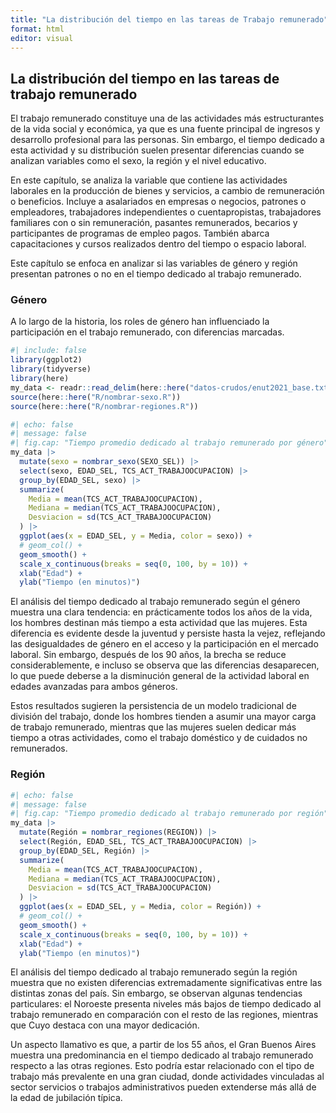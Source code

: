 ```yaml
---
title: "La distribución del tiempo en las tareas de Trabajo remunerado"
format: html
editor: visual
---
```


## La distribución del tiempo en las tareas de trabajo remunerado

El trabajo remunerado constituye una de las actividades más estructurantes de la vida social y económica, ya que es una fuente principal de ingresos y desarrollo profesional para las personas. Sin embargo, el tiempo dedicado a esta actividad y su distribución suelen presentar diferencias cuando se analizan variables como el sexo, la región y el nivel educativo.

En este capítulo, se analiza la variable que contiene las actividades laborales en la producción de bienes y servicios, a cambio de remuneración o beneficios. Incluye a asalariados en empresas o negocios, patrones o empleadores, trabajadores independientes o cuentapropistas, trabajadores familiares con o sin remuneración, pasantes remunerados, becarios y participantes de programas de empleo pagos. También abarca capacitaciones y cursos realizados dentro del tiempo o espacio laboral.

Este capítulo se enfoca en analizar si las variables de género y región presentan patrones o no en el tiempo dedicado al trabajo remunerado.

### Género

A lo largo de la historia, los roles de género han influenciado la participación en el trabajo remunerado, con diferencias marcadas.

```r
#| include: false
library(ggplot2)
library(tidyverse)
library(here)
my_data <- readr::read_delim(here::here("datos-crudos/enut2021_base.txt"), delim = "|")
source(here::here("R/nombrar-sexo.R"))
source(here::here("R/nombrar-regiones.R"))
```

```r
#| echo: false
#| message: false
#| fig.cap: "Tiempo promedio dedicado al trabajo remunerado por género"
my_data |>
  mutate(sexo = nombrar_sexo(SEXO_SEL)) |>
  select(sexo, EDAD_SEL, TCS_ACT_TRABAJOOCUPACION) |>
  group_by(EDAD_SEL, sexo) |>
  summarize(
    Media = mean(TCS_ACT_TRABAJOOCUPACION),
    Mediana = median(TCS_ACT_TRABAJOOCUPACION),
    Desviacion = sd(TCS_ACT_TRABAJOOCUPACION)
  ) |> 
  ggplot(aes(x = EDAD_SEL, y = Media, color = sexo)) +
  # geom_col() +
  geom_smooth() +
  scale_x_continuous(breaks = seq(0, 100, by = 10)) +
  xlab("Edad") +
  ylab("Tiempo (en minutos)")
```

El análisis del tiempo dedicado al trabajo remunerado según el género muestra una clara tendencia: en prácticamente todos los años de la vida, los hombres destinan más tiempo a esta actividad que las mujeres. Esta diferencia es evidente desde la juventud y persiste hasta la vejez, reflejando las desigualdades de género en el acceso y la participación en el mercado laboral. Sin embargo, después de los 90 años, la brecha se reduce considerablemente, e incluso se observa que las diferencias desaparecen, lo que puede deberse a la disminución general de la actividad laboral en edades avanzadas para ambos géneros.

Estos resultados sugieren la persistencia de un modelo tradicional de división del trabajo, donde los hombres tienden a asumir una mayor carga de trabajo remunerado, mientras que las mujeres suelen dedicar más tiempo a otras actividades, como el trabajo doméstico y de cuidados no remunerados.

### Región

```r
#| echo: false
#| message: false
#| fig.cap: "Tiempo promedio dedicado al trabajo remunerado por región"
my_data |>
  mutate(Región = nombrar_regiones(REGION)) |>
  select(Región, EDAD_SEL, TCS_ACT_TRABAJOOCUPACION) |>
  group_by(EDAD_SEL, Región) |>
  summarize(
    Media = mean(TCS_ACT_TRABAJOOCUPACION),
    Mediana = median(TCS_ACT_TRABAJOOCUPACION),
    Desviacion = sd(TCS_ACT_TRABAJOOCUPACION)
  ) |> 
  ggplot(aes(x = EDAD_SEL, y = Media, color = Región)) +
  # geom_col() +
  geom_smooth() +
  scale_x_continuous(breaks = seq(0, 100, by = 10)) +
  xlab("Edad") +
  ylab("Tiempo (en minutos)")
```

El análisis del tiempo dedicado al trabajo remunerado según la región muestra que no existen diferencias extremadamente significativas entre las distintas zonas del país. Sin embargo, se observan algunas tendencias particulares: el Noroeste presenta niveles más bajos de tiempo dedicado al trabajo remunerado en comparación con el resto de las regiones, mientras que Cuyo destaca con una mayor dedicación.

Un aspecto llamativo es que, a partir de los 55 años, el Gran Buenos Aires muestra una predominancia en el tiempo dedicado al trabajo remunerado respecto a las otras regiones. Esto podría estar relacionado con el tipo de trabajo más prevalente en una gran ciudad, donde actividades vinculadas al sector servicios o trabajos administrativos pueden extenderse más allá de la edad de jubilación típica.
